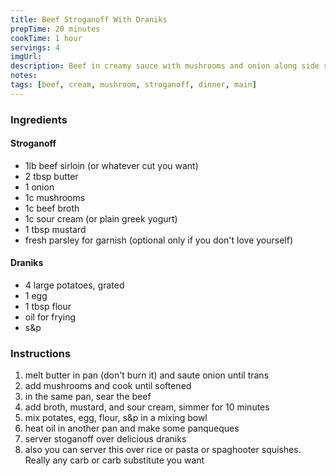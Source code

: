 ```yaml
---
title: Beef Stroganoff With Draniks
prepTime: 20 minutes
cookTime: 1 hour
servings: 4
imgUrl:
description: Beef in creamy sauce with mushrooms and onion along side spaghetti squash prepared however makes sense for the amount of time you have
notes:
tags: [beef, cream, mushroom, stroganoff, dinner, main]
---
```


### Ingredients

#### Stroganoff

- 1lb beef sirloin (or whatever cut you want)
- 2 tbsp butter
- 1 onion
- 1c mushrooms
- 1c beef broth
- 1c sour cream (or plain greek yogurt)
- 1 tbsp mustard
- fresh parsley for garnish (optional only if you don't love yourself)

#### Draniks

- 4 large potatoes, grated
- 1 egg
- 1 tbsp flour
- oil for frying
- s&p

### Instructions

1. melt butter in pan (don't burn it) and saute onion until trans
1. add mushrooms and cook until softened
1. in the same pan, sear the beef
1. add broth, mustard, and sour cream, simmer for 10 minutes
1. mix potates, egg, flour, s&p in a mixing bowl
1. heat oil in another pan and make some panqueques
1. server stoganoff over delicious draniks
1. also you can server this over rice or pasta or spaghooter squishes. Really any carb or carb substitute you want
